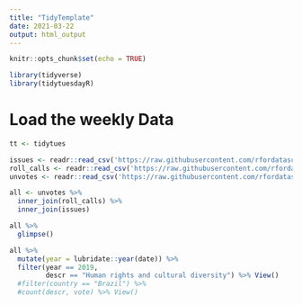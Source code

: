 ```yaml
---
title: "TidyTemplate"
date: 2021-03-22
output: html_output
---
```


```r

knitr::opts_chunk$set(echo = TRUE)

library(tidyverse)
library(tidytuesdayR)

```

# Load the weekly Data
```r
tt <- tidytues

issues <- readr::read_csv('https://raw.githubusercontent.com/rfordatascience/tidytuesday/master/data/2021/2021-03-23/issues.csv')
roll_calls <- readr::read_csv('https://raw.githubusercontent.com/rfordatascience/tidytuesday/master/data/2021/2021-03-23/roll_calls.csv')
unvotes <- readr::read_csv('https://raw.githubusercontent.com/rfordatascience/tidytuesday/master/data/2021/2021-03-23/unvotes.csv')

all <- unvotes %>% 
  inner_join(roll_calls) %>% 
  inner_join(issues)


```


```r
all %>% 
  glimpse()

all %>% 
  mutate(year = lubridate::year(date)) %>% 
  filter(year == 2019,
         descr == "Human rights and cultural diversity") %>% View()
  #filter(country == "Brazil") %>% 
  #count(descr, vote) %>% View()

```


```r

```

